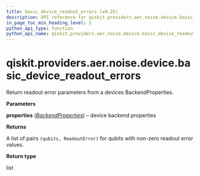 ```yaml
---
title: basic_device_readout_errors (v0.25)
description: API reference for qiskit.providers.aer.noise.device.basic_device_readout_errors in qiskit v0.25
in_page_toc_min_heading_level: 1
python_api_type: function
python_api_name: qiskit.providers.aer.noise.device.basic_device_readout_errors
---
```


<span id="qiskit-providers-aer-noise-device-basic-device-readout-errors" />

# qiskit.providers.aer.noise.device.basic\_device\_readout\_errors

<Function id="qiskit.providers.aer.noise.device.basic_device_readout_errors" isDedicatedPage={true} github="https://github.com/qiskit/qiskit-aer/tree/stable/0.8/qiskit/providers/aer/noise/device/models.py" signature="basic_device_readout_errors(properties)">
  Return readout error parameters from a devices BackendProperties.

  **Parameters**

  **properties** ([*BackendProperties*](qiskit.providers.models.BackendProperties "qiskit.providers.models.BackendProperties")) – device backend properties

  **Returns**

  A list of pairs `(qubits, ReadoutError)` for qubits with non-zero readout error values.

  **Return type**

  list
</Function>

